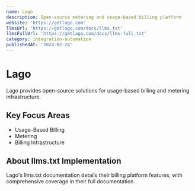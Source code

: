 ```yaml
---
name: Lago
description: Open-source metering and usage-based billing platform
website: 'https://getlago.com'
llmsUrl: 'https://getlago.com/docs/llms.txt'
llmsFullUrl: 'https://getlago.com/docs/llms-full.txt'
category: integration-automation
publishedAt: '2024-02-24'
---
```


# Lago

Lago provides open-source solutions for usage-based billing and metering infrastructure.

## Key Focus Areas

- Usage-Based Billing
- Metering
- Billing Infrastructure

## About llms.txt Implementation

Lago's llms.txt documentation details their billing platform features, with comprehensive coverage in their full documentation.
